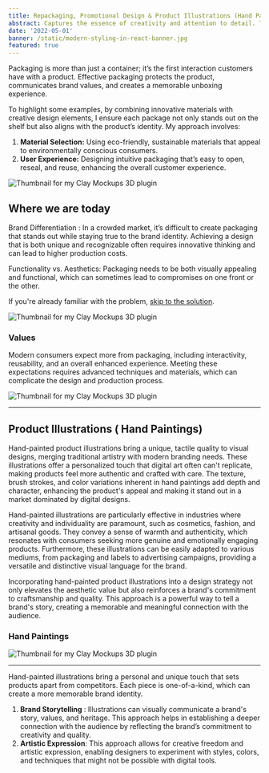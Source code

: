 ```yaml
---
title: Repackaging, Promotional Design & Product Illustrations (Hand Paintings)
abstract: Captures the essence of creativity and attention to detail. This section celebrates the unique blend of traditional and modern techniques.
date: '2022-05-01'
banner: /static/modern-styling-in-react-banner.jpg
featured: true
---
```


Packaging is more than just a container; it’s the first interaction customers have with a product. Effective packaging protects the product, communicates brand values, and creates a memorable unboxing experience.

To highlight some examples, by combining innovative materials with creative design elements, I ensure each package not only stands out on the shelf but also aligns with the product’s identity. My approach involves:


1. **Material Selection:** Using eco-friendly, sustainable materials that appeal to environmentally conscious consumers.
2. **User Experience:** Designing intuitive packaging that’s easy to open, reseal, and reuse, enhancing the overall customer experience.

![Thumbnail for my Clay Mockups 3D plugin](/static/hordings.jpg)

## Where we are today

Brand Differentiation : In a crowded market, it’s difficult to create packaging that stands out while staying true to the brand identity. Achieving a design that is both unique and recognizable often requires innovative thinking and can lead to higher production costs.

Functionality vs. Aesthetics: Packaging needs to be both visually appealing and functional, which can sometimes lead to compromises on one front or the other.

If you're already familiar with the problem, [skip to the solution](#theres-a-better-way-vanilla-css).

![Thumbnail for my Clay Mockups 3D plugin](/static/hordings2.jpeg)
### Values

Modern consumers expect more from packaging, including interactivity, reusability, and an overall enhanced experience. Meeting these expectations requires advanced techniques and materials, which can complicate the design and production process.


![Thumbnail for my Clay Mockups 3D plugin](/static/newspaper.jpeg)

---

## Product Illustrations ( Hand Paintings)

Hand-painted product illustrations bring a unique, tactile quality to visual designs, merging traditional artistry with modern branding needs. These illustrations offer a personalized touch that digital art often can't replicate, making products feel more authentic and crafted with care. The texture, brush strokes, and color variations inherent in hand paintings add depth and character, enhancing the product's appeal and making it stand out in a market dominated by digital designs.

Hand-painted illustrations are particularly effective in industries where creativity and individuality are paramount, such as cosmetics, fashion, and artisanal goods. They convey a sense of warmth and authenticity, which resonates with consumers seeking more genuine and emotionally engaging products. Furthermore, these illustrations can be easily adapted to various mediums, from packaging and labels to advertising campaigns, providing a versatile and distinctive visual language for the brand.

Incorporating hand-painted product illustrations into a design strategy not only elevates the aesthetic value but also reinforces a brand's commitment to craftsmanship and quality. This approach is a powerful way to tell a brand's story, creating a memorable and meaningful connection with the audience.

### Hand Paintings

![Thumbnail for my Clay Mockups 3D plugin](/static/collage.png)

---

Hand-painted illustrations bring a personal and unique touch that sets products apart from competitors. Each piece is one-of-a-kind, which can create a more memorable brand identity.


1. **Brand Storytelling** : Illustrations can visually communicate a brand's story, values, and heritage. This approach helps in establishing a deeper connection with the audience by reflecting the brand’s commitment to creativity and quality.
2. **Artistic Expression**: This approach allows for creative freedom and artistic expression, enabling designers to experiment with styles, colors, and techniques that might not be possible with digital tools.